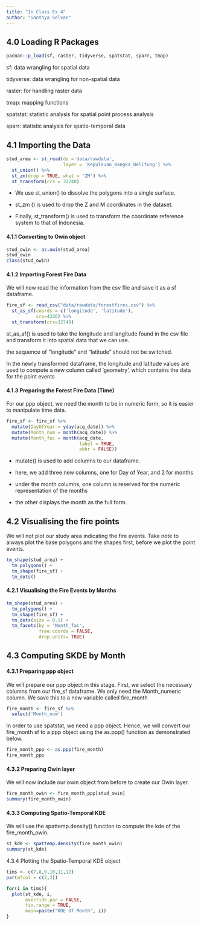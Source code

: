 ```yaml
---
title: "In Class Ex 4"
author: "Santhya Selvan"
---
```


## 4.0 Loading R Packages

```r
pacman::p_load(sf, raster, tidyverse, spatstat, sparr, tmap)
```

sf: data wrangling for spatial data

tidyverse: data wrangling for non-spatial data

raster: for handling raster data

tmap: mapping functions

spatstat: statistic analysis for spatial point process analysis

sparr: statistic analysis for spatio-temporal data

## 4.1 Importing the Data

```r
stud_area <- st_read(ds ='data/rawdata', 
                     layer = 'Kepulauan_Bangka_Belitung') %>% 
  st_union() %>% 
  st_zm(drop = TRUE, what = 'ZM') %>% 
  st_transform(crs = 32748)
```

-   We use st_union() to dissolve the polygons into a single surface.

-   st_zm () is used to drop the Z and M coordinates in the dataset.

-   Finally, st_transform() is used to transform the coordinate reference system to that of Indonesia.

#### 4.1.1 Converting to Owin object

```r
stud_owin <- as.owin(stud_area)
stud_owin
class(stud_owin)
```

#### 4.1.2 Importing Forest Fire Data

We will now read the information from the csv file and save it as a sf dataframe.

```r
fire_sf <- read_csv("data/rawdata/forestfires.csv") %>%
  st_as_sf(coords = c('longitude', 'latitude'),
           crs=4326) %>% 
  st_transform(crs=32748)


```

st_as_af() is used to take the longitude and langitude found in the csv file and transform it into spatial data that we can use.

the sequence of "longitude" and "latitude" should not be switched.

In the newly transformed dataframe, the longitude and latitude values are used to compute a new column called 'geometry', which contains the data for the point events

#### 4.1.3 Preparing the Forest Fire Data (Time)

For our ppp object, we need the month to be in numeric form, so it is easier to manipulate time data.

```r
fire_sf <- fire_sf %>% 
  mutate(DayOfYear = yday(acq_date)) %>% 
  mutate(Month_num = month(acq_date)) %>% 
  mutate(Month_fac = month(acq_date,
                           label = TRUE,
                           abbr = FALSE))

```

-   mutate() is used to add columns to our dataframe.

-   here, we add three new columns, one for Day of Year, and 2 for months

-   under the month columns, one column is reserved for the numeric representation of the months

-   the other displays the month as the full form.

## 

## 4.2 Visualising the fire points

We will not plot our study area indicating the fire events. Take note to always plot the base polygons and the shapes first, before we plot the point events.

```r
tm_shape(stud_area) + 
  tm_polygons() +
  tm_shape(fire_sf) +
  tm_dots()

```

#### 4.2.1 Visualising the Fire Events by Months

```r
tm_shape(stud_area) +
  tm_polygons() +
  tm_shape(fire_sf) +
  tm_dots(size = 0.1) +
  tm_facets(by = 'Month_fac', 
            free.coords = FALSE,
            drop.units= TRUE)
```

## 4.3 Computing SKDE by Month

#### 4.3.1 Preparing ppp object

We will prepare our ppp object in this stage. First, we select the necessary columns from our fire_sf dataframe. We only need the Month_numeric column. We save this to a new variable called fire_month

```r
fire_month <- fire_sf %>% 
  select('Month_num')
```

In order to use spatstat, we need a ppp object. Hence, we will convert our fire_month sf to a ppp object using the as.ppp() function as demonstrated below.

```r
fire_month_ppp <- as.ppp(fire_month)
fire_month_ppp
```

#### 4.3.2 Preparing Owin layer

We will now include our owin object from before to create our Owin layer.

```r
fire_month_owin <- fire_month_ppp[stud_owin]
summary(fire_month_owin)
```

#### 4.3.3 Computing Spatio-Temporal KDE

We will use the spattemp.density() function to compute the kde of the fire_month_owin.

```r
st_kde <- spattemp.density(fire_month_owin)
summary(st_kde)
```

4.3.4 Plotting the Spatio-Temporal KDE object

```r
tims <- c(7,8,9,10,11,12)
par(mfcol = c(2,3))

for(i in tims){
  plot(st_kde, i, 
       override.par = FALSE, 
       fix.range = TRUE,
       main=paste("KDE Of Month", i))
}
```
